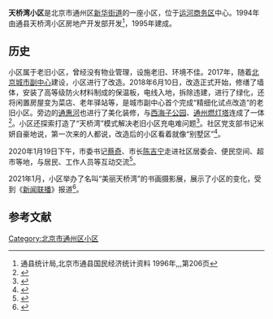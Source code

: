 {{Coord|display=title}}
{{Infobox Urban Development
  | native_name         = 
  | image              = 天桥湾小区 西侧.jpg
  | image2             = 天桥湾小区.jpg
  | image2_width       = 
  | caption2           = 
  | location           = 
  | address            = 
  | coordinates        = 
  | status             = 
  | groundbreaking     = 
  | constructed        = 
  | est_completion     = 
  | opening            = 1995年
  | demolished         = 
  | destroyed          = 
  | use                = 
  | architect          = 
  | developer          = 通县天桥湾小区房地产开发部
  | owner              = 
  | manager            = 
  | cost               = 
  | buildings          = 
  | size               = 
  | gross_leasable_area = 
  | parking            = 
  | number_of_tenants  = 
  | number_of_residents= 
  | number_of_workers  = 
  | website            = 
  | footnotes          = 
}}
'''天桥湾小区'''是北京市通州区[[新华街道_(北京市)|新华街道]]的一座小区，位于[[运河商务区|运河商务区]]中心。1994年由通县天桥湾小区房地产开发部开发<ref>通县统计局,北京市通县国民经济统计资料  1996年,,,第206页</ref>，1995年建成。

==历史==

小区属于老旧小区，曾经没有物业管理，设施老旧、环境不佳。2017年，随着[[北京城市副中心|北京城市副中心]]建设，小区进行了改造。2018年6月10日，改造正式开始，修缮了墙体，安装了高等级防火材料制成的保温板，电线入地，拆除违建，进行了绿化，还将闲置房屋变为菜店、老年驿站等，是城市副中心首个完成“精细化试点改造”的老旧小区。旁边的[[通惠河|通惠河]]也进行了美化装修，与[[西海子公园|西海子公园]]、[[通州燃灯塔|通州燃灯塔]]连成了一体<ref>{{cite news |title=副中心第一个老旧小区“精细化试点改造”完成 这个小区改造重面子更重里子 |url=http://m.xinhuanet.com/bj/2019-09/17/c_1125005215.htm |accessdate=2021-01-25 |work=北京晚报 |date=2019-09-17 |archive-date=2021-02-01 |archive-url=https://web.archive.org/web/20210201081345/http://m.xinhuanet.com/bj/2019-09/17/c_1125005215.htm |dead-url=no }}</ref>。小区还探索打造了“天桥湾”模式解决老旧小区充电难问题<ref>{{cite web |author1=区城市管理委 |title=通州区打造“天桥湾”模式解决老旧小区充电难问题 |url=http://www.bjtzh.gov.cn/bjtz/xxfb/202006/1305265.shtml |website=北京市通州区人民政府 |accessdate=2021-01-25 |archive-date=2021-01-31 |archive-url=https://web.archive.org/web/20210131193207/http://www.bjtzh.gov.cn/bjtz/xxfb/202006/1305265.shtml |dead-url=no }}</ref>。社区党支部书记米妍自豪地说，第一次来的人都说，改造后的小区看着就像“别墅区”<ref>{{cite news |author1=陈强 |title=北京通州老小区里的新生活 |url=http://beijing.qianlong.com/2021/0219/5426238.shtml |accessdate=2021-02-23 |work=北京日报 |date=2021-02-19 |archive-date=2021-02-19 |archive-url=https://web.archive.org/web/20210219000905/http://beijing.qianlong.com/2021/0219/5426238.shtml |dead-url=no }}</ref>。

2020年1月19日下午，市委书记[[蔡奇|蔡奇]]、市长[[陈吉宁|陈吉宁]]走进社区居委会、便民空间、超市等地，与居民、工作人员等互动交流<ref>{{cite news |author1=祁梦竹 高枝 |title=蔡奇：保持城市副中心生机勃发的好势头 |url=http://cpc.people.com.cn/n1/2020/0120/c64094-31556487.html |accessdate=2021-01-25 |work=北京日报 |date=2020-01-20 |archive-date=2021-01-29 |archive-url=https://web.archive.org/web/20210129210118/http://cpc.people.com.cn/n1/2020/0120/c64094-31556487.html |dead-url=no }}</ref>。

2021年1月，小区举办了名叫“美丽天桥湾”的书画摄影展，展示了小区的变化，受到《[[新闻联播|新闻联播]]》报道<ref>{{cite news |title=从“老破旧”到“美社区” 北京天桥湾是如何做到的？ |url=https://finance.sina.com.cn/tech/2021-01-24/doc-ikftpnny1346780.shtml |accessdate=2021-01-25 |date=2021-01-24 |archive-date=2021-01-25 |archive-url=https://web.archive.org/web/20210125231129/https://finance.sina.com.cn/tech/2021-01-24/doc-ikftpnny1346780.shtml |dead-url=no }}</ref>。

==参考文献==
{{reflist}}

[[Category:北京市通州区小区|Category:北京市通州区小区]]
